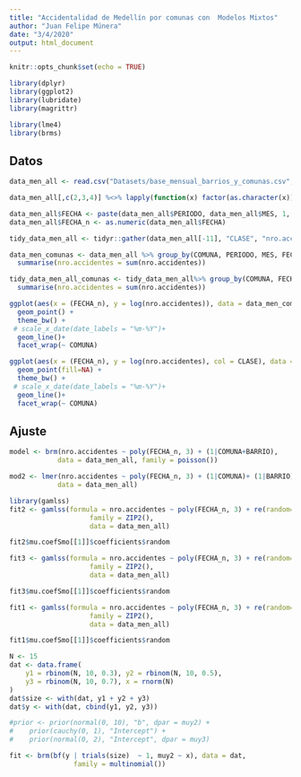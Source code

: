 ```yaml
---
title: "Accidentalidad de Medellín por comunas con  Modelos Mixtos"
author: "Juan Felipe Múnera"
date: "3/4/2020"
output: html_document
---
```


```r
knitr::opts_chunk$set(echo = TRUE)
```


```r
library(dplyr)
library(ggplot2)
library(lubridate)
library(magrittr)

library(lme4)
library(brms)
```


## Datos 
```r
data_men_all <- read.csv("Datasets/base_mensual_barrios_y_comunas.csv", encoding='UTF-8')

data_men_all[,c(2,3,4)] %<>% lapply(function(x) factor(as.character(x)))

data_men_all$FECHA <- paste(data_men_all$PERIODO, data_men_all$MES, 1, sep="-") %>% ymd() %>% as.Date()
data_men_all$FECHA_n <- as.numeric(data_men_all$FECHA)

tidy_data_men_all <- tidyr::gather(data_men_all[-11], "CLASE", "nro.accidentes", 5:10)
```

```r

data_men_comunas <- data_men_all %>% group_by(COMUNA, PERIODO, MES, FECHA_n) %>%
  summarise(nro.accidentes = sum(nro.accidentes))

tidy_data_men_all_comunas <- tidy_data_men_all%>% group_by(COMUNA, FECHA_n, CLASE) %>%
  summarise(nro.accidentes = sum(nro.accidentes))
```


```r
ggplot(aes(x = (FECHA_n), y = log(nro.accidentes)), data = data_men_comunas) +
  geom_point() +
  theme_bw() +
 # scale_x_date(date_labels = "%m-%Y")+
  geom_line()+
  facet_wrap(~ COMUNA)
```

```r
ggplot(aes(x = (FECHA_n), y = log(nro.accidentes), col = CLASE), data = tidy_data_men_all_comunas) +
  geom_point(fill=NA) +
  theme_bw() +
 # scale_x_date(date_labels = "%m-%Y")+
  geom_line()+
  facet_wrap(~ COMUNA)
```



## Ajuste

```r
model <- brm(nro.accidentes ~ poly(FECHA_n, 3) + (1|COMUNA+BARRIO),
            data = data_men_all, family = poisson())

mod2 <- lmer(nro.accidentes ~ poly(FECHA_n, 3) + (1|COMUNA)+ (1|BARRIO),
            data = data_men_all)
```

```r

library(gamlss)
fit2 <- gamlss(formula = nro.accidentes ~ poly(FECHA_n, 3) + re(random= ~1|COMUNA),
                    family = ZIP2(),
                    data = data_men_all)

fit2$mu.coefSmo[[1]]$coefficients$random
```

```r
fit3 <- gamlss(formula = nro.accidentes ~ poly(FECHA_n, 3) + re(random= ~1|COMUNA/BARRIO),
                    family = ZIP2(),
                    data = data_men_all)

fit3$mu.coefSmo[[1]]$coefficients$random
```


```r
fit1 <- gamlss(formula = nro.accidentes ~ poly(FECHA_n, 3) + re(random= ~1|BARRIO),
                    family = ZIP2(),
                    data = data_men_all)

fit1$mu.coefSmo[[1]]$coefficients$random
```


```r
N <- 15
dat <- data.frame(
    y1 = rbinom(N, 10, 0.3), y2 = rbinom(N, 10, 0.5), 
    y3 = rbinom(N, 10, 0.7), x = rnorm(N)
)
dat$size <- with(dat, y1 + y2 + y3)
dat$y <- with(dat, cbind(y1, y2, y3))

#prior <- prior(normal(0, 10), "b", dpar = muy2) +
#    prior(cauchy(0, 1), "Intercept") +
#    prior(normal(0, 2), "Intercept", dpar = muy3)

fit <- brm(bf(y | trials(size)  ~ 1, muy2 ~ x), data = dat, 
                family = multinomial())
```


